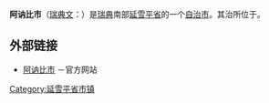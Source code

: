 {{Infobox Kommun|
fullname=Aneby kommun|
coatofarms=[[Image:Aneby_vapen.svg|100px]]|
county=[[延雪平省|延雪平省]]|
province=[[斯莫兰|斯莫兰]]|
capital={{link-en|阿讷比|Aneby}}|
map=[[Image:Aneby_Municipality_in_Jönköping_County.png|200px]]|
arearank=第176名|
area=556.92|
arealand=520.75|
populationrank=第262名|
population=6,551|
densityrank=第219名|
populationdensity=12.6|
website=http://www.aneby.se/|
footnotes=面积与人口统计数据来自[[瑞典统计局|瑞典统计局]]，截至2006年12月31日}}

'''阿讷比市'''（[[瑞典文|瑞典文]]：{{lang|sv|''Aneby kommun''}}）是[[瑞典|瑞典]]南部[[延雪平省|延雪平省]]的一个[[瑞典自治市|自治市]]。其治所位于{{link-en|阿讷比|Aneby}}。

==外部链接==
*[http://www.aneby.se/ 阿讷比市] {{Wayback|url=http://www.aneby.se/ |date=20210524192530 }}－官方网站

{{Jönköping County}}
{{Localities in Aneby Municipality}}

[[Category:延雪平省市镇|Category:延雪平省市镇]]